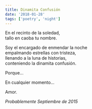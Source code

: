 ```yaml
---
title: Dinamita Confusión
date: '2018-01-28'
tags: ['poetry', 'night']
---
```


<div className="italic">
En el recinto de la soledad,<br/>
tallo en caoba tu nombre.<br/>

Soy el encargado de enmendar la noche<br/>
empalmando estrellas con tristeza,<br/>
llenando a la luna de historias,<br/>
conteniendo la dinamita confusión.<br/>

Porque...<br/>

En cualquier momento...<br/>

Amor.<br/>
</div>

*Probablemente Septiembre de 2015*